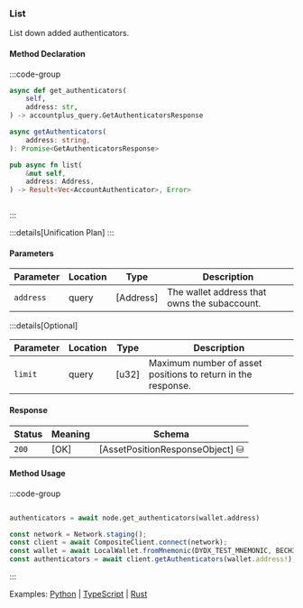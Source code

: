 ### List

List down added authenticators.

#### Method Declaration

:::code-group

```python [Python]
async def get_authenticators(
    self,
    address: str,
) -> accountplus_query.GetAuthenticatorsResponse
```

```typescript [TypeScript]
async getAuthenticators(
    address: string,
): Promise<GetAuthenticatorsResponse>
```

```rust [Rust]
pub async fn list(
    &mut self,
    address: Address,
) -> Result<Vec<AccountAuthenticator>, Error>
```

```url [API]

```

:::

:::details[Unification Plan]
:::

#### Parameters

| Parameter           | Location | Type               | Description                                                           |
| ------------------- | -------- | ------------------ | --------------------------------------------------------------------- |
| `address`           | query    | [Address]          | The wallet address that owns the subaccount.                          |

:::details[Optional]

| Parameter                     | Location | Type                      | Description                                                  |
| ----------------------------- | -------- | ------------------------- | ------------------------------------------------------------ |
| `limit`                       | query    | [u32]                     | Maximum number of asset positions to return in the response. |

#### Response

| Status | Meaning     | Schema                          |
| ------ | ----------- | ------------------------------- |
| `200`  | [OK]        | [AssetPositionResponseObject] ⛁ |

#### Method Usage

:::code-group

```rust [Rust]
```

```python [Python]
authenticators = await node.get_authenticators(wallet.address)
```

```typescript [TypeScript]
const network = Network.staging();
const client = await CompositeClient.connect(network);
const wallet = await LocalWallet.fromMnemonic(DYDX_TEST_MNEMONIC, BECH32_PREFIX);
const authenticators = await client.getAuthenticators(wallet.address!);
```

:::

Examples: [Python] | [TypeScript] | [Rust]

[Python]: https://github.com/dydxprotocol/v4-clients/blob/3e8c7e1b960291b7ef273962d374d9934a5c4d33/v4-client-py-v2/examples/authenticator_management.py#L62
[TypeScript]: https://github.com/dydxprotocol/v4-clients/blob/3e8c7e1b960291b7ef273962d374d9934a5c4d33/v4-client-py-v2/examples/authenticator_management.py#L62
[Rust]: https://github.com/dydxprotocol/v4-clients/blob/3e8c7e1b960291b7ef273962d374d9934a5c4d33/v4-client-rs/client/examples/authenticator.rs#L93

